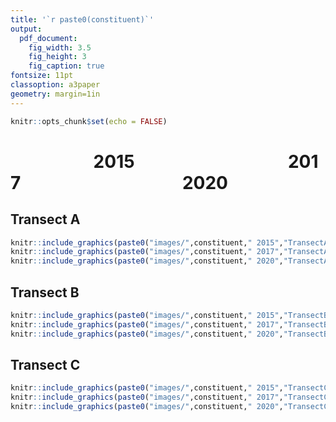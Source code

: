 ```yaml
---
title: '`r paste0(constituent)`'
output: 
  pdf_document:
    fig_width: 3.5
    fig_height: 3
    fig_caption: true
fontsize: 11pt
classoption: a3paper
geometry: margin=1in
---
```


```r
knitr::opts_chunk$set(echo = FALSE)

```
#                     2015                                     2017                                       2020  

## Transect A

```r
knitr::include_graphics(paste0("images/",constituent," 2015","TransectA.png"))
knitr::include_graphics(paste0("images/",constituent," 2017","TransectA.png"))
knitr::include_graphics(paste0("images/",constituent," 2020","TransectA.png"))

```

## Transect B


```r
knitr::include_graphics(paste0("images/",constituent," 2015","TransectB.png"))
knitr::include_graphics(paste0("images/",constituent," 2017","TransectB.png"))
knitr::include_graphics(paste0("images/",constituent," 2020","TransectB.png"))
```

## Transect C


```r
knitr::include_graphics(paste0("images/",constituent," 2015","TransectC.png"))
knitr::include_graphics(paste0("images/",constituent," 2017","TransectC.png"))
knitr::include_graphics(paste0("images/",constituent," 2020","TransectC.png"))
```